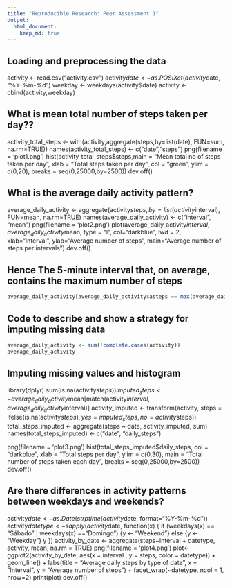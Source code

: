 ```yaml
---
title: "Reproducible Research: Peer Assessment 1"
output: 
  html_document:
    keep_md: true
---
```



## Loading and preprocessing the data
activity <- read.csv("activity.csv")
activity$date <- as.POSIXct(activity$date, "%Y-%m-%d")
weekday <- weekdays(activity$date)
activity <- cbind(activity,weekday)


## What is mean total number of steps taken per day??
activity_total_steps <- with(activity,aggregate(steps,by=list(date),
                                           FUN=sum,
                                           na.rm=TRUE))
names(activity_total_steps) <- c("date","steps")
png(filename = 'plot1.png')
hist(activity_total_steps$steps,main = "Mean total no of steps taken per day",
     xlab = "Total steps taken per day", col = "green", ylim = c(0,20),
     breaks = seq(0,25000,by=2500))
dev.off()


## What is the average daily activity pattern?
average_daily_activity <- aggregate(activity$steps, 
                                    by=list(activity$interval), 
                                    FUN=mean, na.rm=TRUE)
names(average_daily_activity) <- c("interval", "mean")
png(filename = 'plot2.png')
plot(average_daily_activity$interval, average_daily_activity$mean, 
     type = "l", col="darkblue", lwd = 2,
     xlab="Interval", ylab="Average number of steps",
     main="Average number of steps per intervals")
dev.off()

## Hence The 5-minute interval that, on average, contains the maximum number of steps
```r
average_daily_activity[average_daily_activity$asteps == max(average_daily_activitys$steps),"interval"]
```

## Code to describe and show a strategy for imputing missing data  
```r
average_daily_activity <- sum(!complete.cases(activity))
average_daily_activity
```

## Imputing missing values and histogram
library(dplyr)
sum(is.na(activity$steps))
imputed_steps <- average_daily_activity$mean[match(activity$interval, 
                                                   average_daily_activity$interval)]
activity_imputed <- transform(activity, 
                              steps = ifelse(is.na(activity$steps), 
                                             yes = imputed_steps, 
                                             no = activity$steps))
total_steps_imputed <- aggregate(steps ~ date, activity_imputed, sum)
names(total_steps_imputed) <- c("date", "daily_steps")

png(filename = 'plot3.png')
hist(total_steps_imputed$daily_steps, col = "darkblue", 
     xlab = "Total steps per day", ylim = c(0,30), 
     main = "Total number of steps taken each day", 
     breaks = seq(0,25000,by=2500))
dev.off()


## Are there differences in activity patterns between weekdays and weekends?
activity$date <- as.Date(strptime(activity$date, format="%Y-%m-%d"))
activity$datetype <- sapply(activity$date, function(x) {
  if (weekdays(x) == "Sábado" | weekdays(x) =="Domingo") 
  {y <- "Weekend"} else 
  {y <- "Weekday"}
  y
})
activity_by_date <- aggregate(steps~interval + datetype, 
                              activity, mean, na.rm = TRUE)
png(filename = 'plot4.png')
plot<- ggplot2(activity_by_date, 
              aes(x = interval , y = steps, color = datetype)) +
  geom_line() +
  labs(title = "Average daily steps by type of date", x = "Interval", y = "Average number of steps") +
  facet_wrap(~datetype, ncol = 1, nrow=2)
print(plot)
dev.off()
